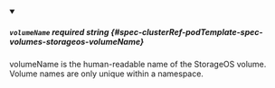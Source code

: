 
<details className="config-field" data-expandable="false" open>
<summary>

##### `volumeName` <span className="config-field-required" data-required="true">required</span> <span className="config-field-type">string</span> <span className="config-field-default"></span> <span className="config-field-enum"></span> {#spec-clusterRef-podTemplate-spec-volumes-storageos-volumeName}

volumeName is the human-readable name of the StorageOS volume.  Volume
names are only unique within a namespace.

</summary>



</details>
